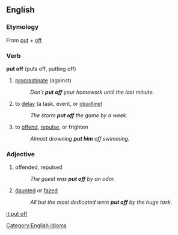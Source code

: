 ==English==

===Etymology===
From [[put]] + [[off]]

===Verb===
[[Category:English idioms]]
'''put off''' (puts off, putting off)

# [[procrastinate]] (against)
#: ''Don't '''put off''' your homework until the last minute.''
# to [[delay]] (a task, event, or [[deadline]]) 
#: ''The storm '''put off''' the game by a week.''
# to [[offend]], [[repulse]], or frighten
#: ''Almost drowning '''put him''' off swimming.''

===Adjective===

# offended, repulsed
#: ''The guest was '''put off''' by an odor.''
#[[daunt]]ed or [[faze]]d 
#: ''All but the most dedicated were '''put off''' by the huge task.''

[[it:put off]]